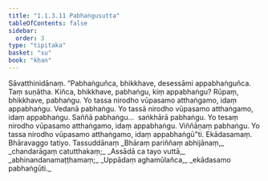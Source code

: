 ```yaml
---
title: "1.1.3.11 Pabhaṅgusutta"
tableOfContents: false
sidebar:
  order: 3
type: "tipitaka"
basket: "su"
book: "khan"
---
```



<DynamicBreadcrumb />

<Division number="32" book="khan" bookNo="13" page="27">

<Paragraph number="149" book="khan">
Sāvatthinidānaṃ. “Pabhaṅguñca, bhikkhave, desessāmi appabhaṅguñca. Taṃ suṇātha. Kiñca, bhikkhave, pabhaṅgu, kiṃ appabhaṅgu? Rūpaṃ, bhikkhave, pabhaṅgu. Yo tassa nirodho vūpasamo atthaṅgamo, idaṃ appabhaṅgu. Vedanā pabhaṅgu. Yo tassā nirodho vūpasamo atthaṅgamo, idaṃ appabhaṅgu. Saññā pabhaṅgu…  saṅkhārā pabhaṅgu. Yo tesaṃ nirodho vūpasamo atthaṅgamo, idaṃ appabhaṅgu. Viññāṇaṃ pabhaṅgu. Yo tassa nirodho vūpasamo atthaṅgamo, idaṃ appabhaṅgū”ti.

</Paragraph>
</Division>

<Paragraph number="150" type="center" book="khan">
Ekādasamaṃ.



</Paragraph>

<Paragraph number="151" type="center" book="khan">
Bhāravaggo tatiyo.



</Paragraph>

<Paragraph number="152" type="center" book="khan">
Tassuddānaṃ


</Paragraph>

<Paragraph number="153" type="verses" book="khan">
_Bhāraṃ pariññaṃ abhijānaṃ,_  
_chandarāgaṃ catutthakaṃ;_  
_Assādā ca tayo vuttā,_  
_abhinandanamaṭṭhamaṃ;_  
_Uppādaṃ aghamūlañca,_  
_ekādasamo pabhaṅgūti._
</Paragraph>